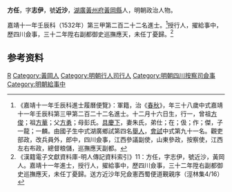 {{明清人物信息框
| 姓名 = 方任
| 原名 =
| 圖片名稱= 
| 圖片大小 =
| 圖片說明 = 
| 最高職務 = 右副都御史巡撫應天
| 國家 = 大明 
| 爵位 =
| 籍貫 = [[湖廣|湖廣]][[黃州府|黃州府]][[黃岡縣|黃岡縣]]
| 族裔 = 
| 旗籍 = 
| 字號 = 字志伊，號近沙
| 諡號 =
| 出生日期 = 十二月十六日
| 出生地點 =
| 逝世日期 = 
| 逝世地點 =
| 墓葬 =
| 配偶 = 朱氏
| 親屬 = 曾祖[[方俊|方俊]]，祖[[方華|方華]]，父[[方勇|方勇]]，母彭氏
| 出身 =
* 嘉靖十一年壬辰科同進士出身
| 經歷 =
| 著作 =  
}}
'''方任'''{{BD|1495年||？年||}}，字'''志伊'''，號'''近沙'''，[[湖廣|湖廣]][[黃州府|黃州府]][[黃岡縣|黃岡縣]]人，明朝政治人物。

嘉靖十一年壬辰科（1532年）第三甲第二百二十二名進士。<ref>《嘉靖十一年壬辰科進士履曆便覽》：軍籍，治《[[春秋|春秋]]》，年三十八歲中式嘉靖十一年壬辰科第三甲第二百二十二名進士。十二月十六日生，行一，曾祖[[方俊|方俊]]；祖[[方華|方華]]；父[[方勇|方勇]]；母彭氏。[[具慶下|具慶下]]，妻朱氏，弟仕；在；伋；作；傑，子一龍；一麟。由國子生中式湖廣鄉試第四名[[舉人|舉人]]，[[會試|會試]]中式第九十一名。觀吏部政，改兵員外，郎中，四川僉事，江西參議副使，山東參政，按察使，江西左右布政，總督粮儲，巡撫應天副都。</ref>授行人，擢給事中，歷四川僉事，三十二年陞右副都御史巡撫應天，未任丁憂歸。<ref>《漢籍電子文獻資料庫-明人傳記資料索引》11：方任，字志伊，號近沙，黃岡人。嘉靖十一年進士，授行人，擢給事中，歷四川僉事，三十二年陞右副都御史巡撫應天，未任丁憂歸。送方近沙年兄僉憲西蜀便道覲親序（涇林集4/16）</ref>

== 参考资料 ==
{{reflist}}

{{嘉靖十一年壬辰科殿试金榜}}

{{Authority control}}
{{DEFAULTSORT:Fang方}}
[[Category:方姓|R]]
[[Category:黃岡人|Category:黃岡人]]
[[Category:明朝行人司行人|Category:明朝行人司行人]]
[[Category:明朝四川按察司僉事|Category:明朝四川按察司僉事]]
[[Category:明朝給事中|Category:明朝給事中]]


{{明朝人物小作品}}